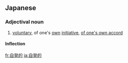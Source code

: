 ==Japanese==
{{ja-kanjitab|じ|はつ|てき|yomi=on}}

===Adjectival noun===
{{ja-adj|infl=na|じはつてき}}

# [[voluntary]], of one's [[own]] [[initiative]], [[of one's own accord]]

====Inflection====
{{ja-na|じはつてき}}

[[fr:自発的]]
[[ja:自発的]]